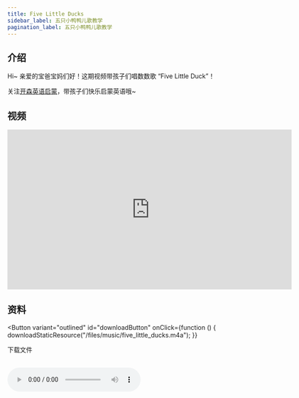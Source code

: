 ```yaml
---
title: Five Little Ducks
sidebar_label: 五只小鸭鸭儿歌教学
pagination_label: 五只小鸭鸭儿歌教学
---
```



## 介绍

Hi~ 亲爱的宝爸宝妈们好！这期视频带孩子们唱数数歌 “Five Little Duck”！

关注[开森英语启蒙](https://space.bilibili.com/20797715)，带孩子们快乐启蒙英语哦~

## 视频

<iframe
  src="https://player.bilibili.com/player.html?bvid=BV1JH4y1R7j7&cid=1&page=1"
  scrolling="no"
  border="0"
  frameborder="no"
  framespacing="0"
  allowfullscreen="true"
  width="640"
  height="360"
></iframe>

## 资料

<Button
  variant="outlined"
  id="downloadButton"
  onClick={function () {
    downloadStaticResource("/files/music/five_little_ducks.m4a");
  }}
>
  下载文件
</Button>
<br />
<br />

<audio src="/files/music/five_little_ducks.m4a" controls>
  浏览器暂不支持播放音频，请更换浏览器或打开浏览器播放器音频权限
</audio>
